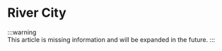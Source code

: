 # River City

:::warning	
This article is missing information and will be expanded in the future. 
:::